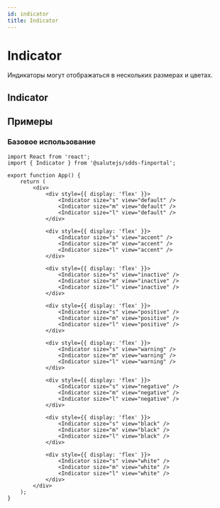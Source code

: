 ```yaml
---
id: indicator
title: Indicator
---
```



# Indicator
Индикаторы могут отображаться в нескольких размерах и цветах.

## Indicator
<Description name="Indicator" />
<PropsTable name="Indicator" exclude={['css']} />

## Примеры

### Базовое использование

```tsx live
import React from 'react';
import { Indicator } from '@salutejs/sdds-finportal';

export function App() {
    return (
        <div>
            <div style={{ display: 'flex' }}>
                <Indicator size="s" view="default" />
                <Indicator size="m" view="default" />
                <Indicator size="l" view="default" />
            </div>

            <div style={{ display: 'flex' }}>
                <Indicator size="s" view="accent" />
                <Indicator size="m" view="accent" />
                <Indicator size="l" view="accent" />
            </div>

            <div style={{ display: 'flex' }}>
                <Indicator size="s" view="inactive" />
                <Indicator size="m" view="inactive" />
                <Indicator size="l" view="inactive" />
            </div>

            <div style={{ display: 'flex' }}>
                <Indicator size="s" view="positive" />
                <Indicator size="m" view="positive" />
                <Indicator size="l" view="positive" />
            </div>

            <div style={{ display: 'flex' }}>
                <Indicator size="s" view="warning" />
                <Indicator size="m" view="warning" />
                <Indicator size="l" view="warning" />
            </div>

            <div style={{ display: 'flex' }}>
                <Indicator size="s" view="negative" />
                <Indicator size="m" view="negative" />
                <Indicator size="l" view="negative" />
            </div>

            <div style={{ display: 'flex' }}>
                <Indicator size="s" view="black" />
                <Indicator size="m" view="black" />
                <Indicator size="l" view="black" />
            </div>

            <div style={{ display: 'flex' }}>
                <Indicator size="s" view="white" />
                <Indicator size="m" view="white" />
                <Indicator size="l" view="white" />
            </div>
        </div>
    );
}
```
